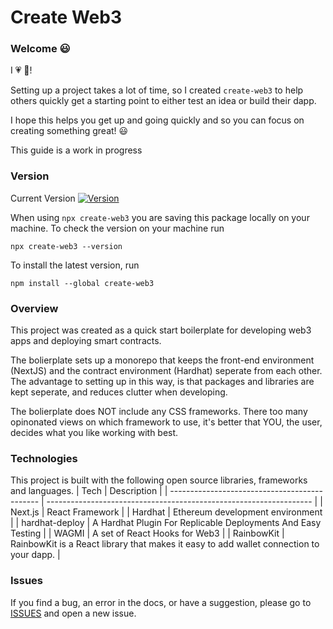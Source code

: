 
# Create Web3

### Welcome 😃

I 💗 🧱!

Setting up a project takes a lot of time, so I created `create-web3` to help others quickly get a starting point to either test an idea or build their dapp.

I hope this helps you get up and going quickly and so you can focus on creating something great! 😃

This guide is a work in progress

### Version

Current Version [![Version](https://img.shields.io/npm/v/create-web3)](https://www.npmjs.com/package/create-web3)

When using `npx create-web3` you are saving this package locally on your machine. To check the version on your machine run

`npx create-web3 --version`

To install the latest version, run

`npm install --global create-web3`

### Overview

This project was created as a quick start boilerplate for developing web3 apps and deploying smart contracts.

The bolierplate sets up a monorepo that keeps the front-end environment (NextJS) and the contract environment (Hardhat) seperate from each other.
The advantage to setting up in this way, is that packages and libraries are kept seperate, and reduces clutter when developing.

The bolierplate does NOT include any CSS frameworks. There too many opinonated views on which framework to use, it's better that YOU, the user, decides what you like working with best.

### Technologies

This project is built with the following open source libraries, frameworks and languages.
| Tech | Description |
| --------------------------------------------- | ------------------------------------------------------------------ |
| <OpenUrl url="https://nextjs.org/">Next.js</OpenUrl> | React Framework |
| <OpenUrl url="https://hardhat.org/">Hardhat</OpenUrl> | Ethereum development environment |
| <OpenUrl url="https://www.npmjs.com/package/hardhat-deploy">hardhat-deploy</OpenUrl> | A Hardhat Plugin For Replicable Deployments And Easy Testing |
| <OpenUrl url="https://wagmi.sh/">WAGMI</OpenUrl> | A set of React Hooks for Web3 |
| <OpenUrl url="https://www.rainbowkit.com/docs/introduction">RainbowKit</OpenUrl> | RainbowKit is a React library that makes it easy to add wallet connection to your dapp. |

### Issues

If you find a bug, an error in the docs, or have a suggestion, please go to [ISSUES](https://github.com/e-roy/create-web3/issues) and open a new issue.

